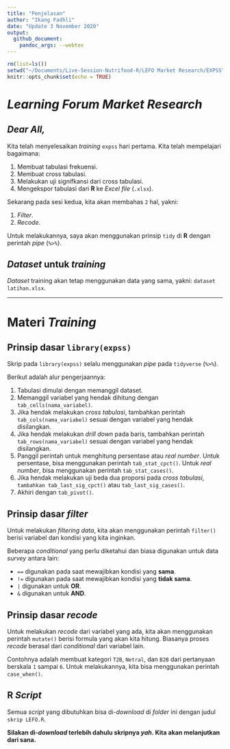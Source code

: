 ```yaml
---
title: "Penjelasan"
author: "Ikang Fadhli"
date: "Update 3 November 2020"
output: 
  github_document:
    pandoc_args: --webtex
---
```


```r
rm(list=ls())
setwd("~/Documents/Live-Session-Nutrifood-R/LEFO Market Research/EXPSS")
knitr::opts_chunk$set(echo = TRUE)
```

# _Learning Forum Market Research_

## _Dear All,_

Kita telah menyelesaikan _training_ `expss` hari pertama. Kita telah mempelajari bagaimana:

1. Membuat tabulasi frekuensi.
1. Membuat cross tabulasi.
1. Melakukan uji signifkansi dari cross tabulasi.
1. Mengekspor tabulasi dari __R__ ke _Excel file_ (`.xlsx`).

Sekarang pada sesi kedua, kita akan membahas `2` hal, yakni:

1. _Filter_.
1. _Recode_.

Untuk melakukannya, saya akan menggunakan prinsip `tidy` di __R__ dengan perintah _pipe_ (`%>%`).

## _Dataset_ untuk _training_

_Dataset_ training akan tetap menggunakan data yang sama, yakni: `dataset latihan.xlsx`.

---

# Materi _Training_


## Prinsip dasar `library(expss)`

Skrip pada `library(expss)` selalu menggunakan _pipe_ pada `tidyverse` (` %>% `).

Berikut adalah alur pengerjaannya:

1. Tabulasi dimulai dengan memanggil dataset.
1. Memanggil variabel yang hendak dihitung dengan `tab_cells(nama_variabel)`.
1. Jika hendak melakukan _cross tabulasi_, tambahkan perintah `tab_cols(nama_variabel)` sesuai dengan variabel yang hendak disilangkan.
1. Jika hendak melakukan _drill down_ pada baris, tambahkan perintah `tab_rows(nama_variabel)` sesuai dengan variabel yang hendak disilangkan.
1. Panggil perintah untuk menghitung persentase atau _real number_. Untuk persentase, bisa menggunakan perintah `tab_stat_cpct()`. Untuk _real number_, bisa menggunakan perintah `tab_stat_cases()`.
1. Jika hendak melakukan uji beda dua proporsi pada _cross tabulasi_, `tambahkan tab_last_sig_cpct()` atau `tab_last_sig_cases()`.
1. Akhiri dengan `tab_pivot()`.

## Prinsip dasar _filter_

Untuk melakukan _filtering data_, kita akan menggunakan perintah `filter()` berisi variabel dan kondisi yang kita inginkan.

Beberapa _conditional_ yang perlu diketahui dan biasa digunakan untuk data _survey_ antara lain:

- `==` digunakan pada saat mewajibkan kondisi yang __sama__.
- `!=` digunakan pada saat mewajibkan kondisi yang __tidak sama__.
- `|` digunakan untuk __OR__.
- `&` digunakan untuk __AND__.

## Prinsip dasar _recode_

Untuk melakukan _recode_ dari variabel yang ada, kita akan menggunakan perintah `mutate()` berisi formula yang akan kita hitung. Biasanya proses _recode_ berasal dari _conditional_ dari variabel lain.

Contohnya adalah membuat kategori `T2B`, `Netral`, dan `B2B` dari pertanyaan berskala `1` sampai `6`. Untuk melakukannya, kita bisa menggunakan perintah `case_when()`.

## __R__ _Script_

Semua _script_ yang dibutuhkan bisa di-_download_ di _folder_ ini dengan judul `skrip LEFO.R`.

__Silakan di-_download_ terlebih dahulu skripnya _yah_. Kita akan melanjutkan dari sana.__
